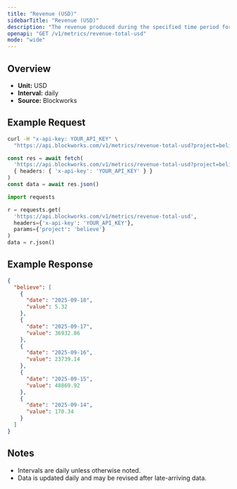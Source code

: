 ```yaml
---
title: "Revenue (USD)"
sidebarTitle: "Revenue (USD)"
description: "The revenue produced during the specified time period for given project."
openapi: "GET /v1/metrics/revenue-total-usd"
mode: "wide"
---
```


## Overview

- **Unit:** USD
- **Interval:** daily
- **Source:** Blockworks

## Example Request

<CodeGroup>

```bash cURL
curl -H "x-api-key: YOUR_API_KEY" \
  "https://api.blockworks.com/v1/metrics/revenue-total-usd?project=believe"
```

```typescript TypeScript
const res = await fetch(
  'https://api.blockworks.com/v1/metrics/revenue-total-usd?project=believe',
  { headers: { 'x-api-key': 'YOUR_API_KEY' } }
)
const data = await res.json()
```

```python Python
import requests

r = requests.get(
  'https://api.blockworks.com/v1/metrics/revenue-total-usd',
  headers={'x-api-key': 'YOUR_API_KEY'},
  params={'project': 'believe'}
)
data = r.json()
```

</CodeGroup>

## Example Response

```json
{
  "believe": [
    {
      "date": "2025-09-18",
      "value": 5.32
    },
    {
      "date": "2025-09-17",
      "value": 36932.86
    },
    {
      "date": "2025-09-16",
      "value": 23739.14
    },
    {
      "date": "2025-09-15",
      "value": 48869.92
    },
    {
      "date": "2025-09-14",
      "value": 170.34
    }
  ]
}
```

## Notes
- Intervals are daily unless otherwise noted.
- Data is updated daily and may be revised after late-arriving data.